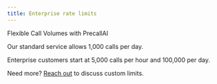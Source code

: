 ```yaml
---
title: Enterprise rate limits
---
```


Flexible Call Volumes with PrecallAI

Our standard service allows 1,000 calls per day.

Enterprise customers start at 5,000 calls per hour and 100,000 per day.

Need more? [Reach out](https://www.precallai.com/enterprise-inquire) to discuss custom limits.
